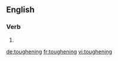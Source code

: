 
==English==

===Verb===
{{head|en}}

# {{present participle of|toughen}}

[[de:toughening]]
[[fr:toughening]]
[[vi:toughening]]